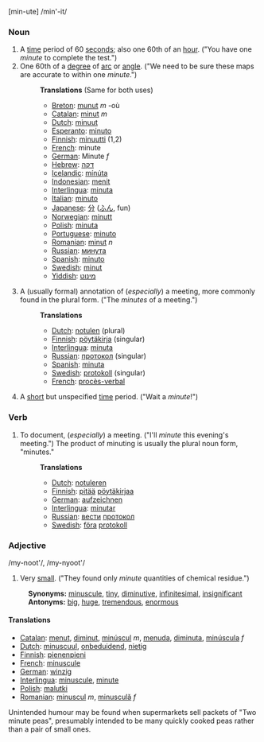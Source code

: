 [min-ute] /min'-it/

===Noun===
# A [[time]] period of 60 [[second]]s; also one 60th of an [[hour]].  ("You have one ''minute'' to complete the test.")
# One 60th of a [[degree]] of [[arc]] or [[angle]].  ("We need to be sure these maps are accurate to within one ''minute''.")
#:'''Translations''' (Same for both uses)
#:*[[Breton]]: [[munut]] ''m'' -où
#:*[[Catalan]]: [[minut]] ''m''
#:*[[Dutch]]: [[minuut]]
#:*[[Esperanto]]: [[minuto]]
#:*[[Finnish]]: [[minuutti]] (1,2)
#:*[[French]]: minute
#:*[[German]]: Minute ''f''
#:*[[Hebrew]]: [[דקה]]
#:*[[Icelandic]]: [[mínúta]]
#:*[[Indonesian]]: [[menit]]
#:*[[Interlingua]]: [[minuta]]
#:*[[Italian]]: [[minuto]]
#:*[[Japanese]]: [[分]] ([[ふん]], fun)
#:*[[Norwegian]]: [[minutt]]
#:*[[Polish]]: [[minuta]]
#:*[[Portuguese]]: [[minuto]]
#:*[[Romanian]]: [[minut]] ''n''
#:*[[Russian]]: [[минута]]
#:*[[Spanish]]: [[minuto]]
#:*[[Swedish]]: [[minut]]
#:*[[Yiddish]]: [[מינוט]]
# A (usually formal) annotation of (''especially'') a meeting, more commonly found in the plural form. ("The ''minutes'' of a meeting.")
#:'''Translations'''
#:*[[Dutch]]: [[notulen]] (plural)
#:*[[Finnish]]: [[pöytäkirja]] (singular)
#:*[[Interlingua]]: [[minuta]]
#:*[[Russian]]: [[протокол]] (singular)
#:*[[Spanish]]: [[minuta]]
#:*[[Swedish]]: [[protokoll]] (singular)
#:*[[French]]: [[procès-verbal]]
# A [[short]] but unspecified [[time]] period.  ("Wait a ''minute''!")

===Verb===
# To document, (''especially'') a meeting. ("I'll ''minute'' this evening's meeting.") The product of minuting is usually the plural noun form, "minutes."
#:'''Translations'''
#:*[[Dutch]]: [[notuleren]]
#:*[[Finnish]]: [[pitää]] [[pöytäkirja|pöytäkirjaa]]
#:*[[German]]: [[aufzeichnen]]
#:*[[Interlingua]]: [[minutar]]
#:*[[Russian]]: [[вести]] [[протокол]]
#:*[[Swedish]]: [[föra]] [[protokoll]]

===Adjective===
/my-noot'/, /my-nyoot'/
# Very [[small]].  ("They found only ''minute'' quantities of chemical residue.")
:'''Synonyms:''' [[minuscule]], [[tiny]], [[diminutive]], [[infinitesimal]], [[insignificant]] 
:'''Antonyms:''' [[big]], [[huge]], [[tremendous]], [[enormous]]

====Translations====
*[[Catalan]]: [[menut]], [[diminut]], [[minúscul]] ''m'', [[menuda]], [[diminuta]], [[minúscula]] ''f''
*[[Dutch]]: [[minuscuul]], [[onbeduidend]], [[nietig]]
*[[Finnish]]: [[pienenpieni]]
*[[French]]: [[minuscule]]
*[[German]]: [[winzig]]
*[[Interlingua]]: [[minuscule]], [[minute]]
*[[Polish]]: [[malutki]]
*[[Romanian]]: [[minuscul]] ''m'', [[minusculă]] ''f''

Unintended humour may be found when supermarkets sell packets of "Two minute peas", presumably intended to be many quickly cooked peas rather than a pair of small ones.